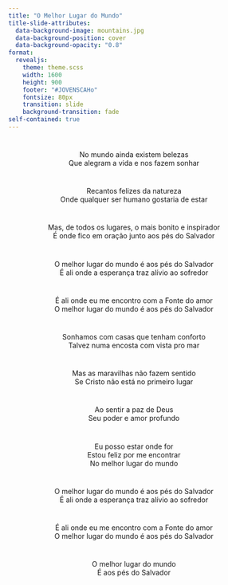```yaml
---
title: "O Melhor Lugar do Mundo"
title-slide-attributes:
  data-background-image: mountains.jpg
  data-background-position: cover
  data-background-opacity: "0.8"
format: 
  revealjs:
    theme: theme.scss
    width: 1600
    height: 900
    footer: "#JOVENSCAHo"
    fontsize: 80px
    transition: slide
    background-transition: fade
self-contained: true
---
```


# {background-image="mountains.jpg" background-opacity="0.5"}

<center>
No mundo ainda existem belezas <br>
Que alegram a vida e nos fazem sonhar <br>
</center>

# {background-image="mountains.jpg" background-opacity="0.5"}

<center>
Recantos felizes da natureza <br>
Onde qualquer ser humano gostaria de estar <br>
</center>

# {background-image="mountains.jpg" background-opacity="0.5"}

<center>
Mas, de todos os lugares, o mais bonito e inspirador <br>
É onde fico em oração junto aos pés do Salvador <br>
</center>

# {background-image="mountains.jpg" background-opacity="0.5"}

<center>
O melhor lugar do mundo é aos pés do Salvador <br>
É ali onde a esperança traz alívio ao sofredor <br>
</center>

# {background-image="mountains.jpg" background-opacity="0.5"}

<center>
É ali onde eu me encontro com a Fonte do amor <br>
O melhor lugar do mundo é aos pés do Salvador <br>
</center>

# {background-image="mountains.jpg" background-opacity="0.5"}

<center>
Sonhamos com casas que tenham conforto <br>
Talvez numa encosta com vista pro mar <br>
</center>

# {background-image="mountains.jpg" background-opacity="0.5"}

<center>
Mas as maravilhas não fazem sentido <br>
Se Cristo não está no primeiro lugar <br>
</center>

# {background-image="mountains.jpg" background-opacity="0.5"}

<center>
Ao sentir a paz de Deus <br>
Seu poder e amor profundo <br>
<center>

# {background-image="mountains.jpg" background-opacity="0.5"}

<center>
Eu posso estar onde for <br>
Estou feliz por me encontrar <br>
No melhor lugar do mundo <br>
</center>

# {background-image="mountains.jpg" background-opacity="0.5"}

<center>
O melhor lugar do mundo é aos pés do Salvador <br>
É ali onde a esperança traz alívio ao sofredor <br>
</center>

# {background-image="mountains.jpg" background-opacity="0.5"}

<center>
É ali onde eu me encontro com a Fonte do amor <br>
O melhor lugar do mundo é aos pés do Salvador <br>
</center>

# {background-image="mountains.jpg" background-opacity="0.5"}

<center>
O melhor lugar do mundo <br>
É aos pés do Salvador <br>
</center>
